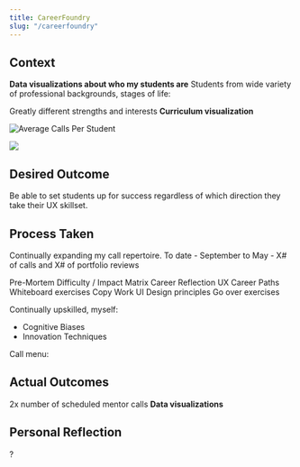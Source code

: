 ```yaml
---
title: CareerFoundry
slug: "/careerfoundry"
---
```


## Context
**Data visualizations about who my students are**
Students from wide variety of professional backgrounds, stages of life:

Greatly different strengths and interests
**Curriculum visualization**

![Average Calls Per Student](./averagecallsperstudent.svg)

<img src="./averagecallsperstudent.svg" />

## Desired Outcome
Be able to set students up for success regardless of which direction they take their UX skillset.

## Process Taken
Continually expanding my call repertoire.
To date - September to May - X# of calls and X# of portfolio reviews

Pre-Mortem
Difficulty / Impact Matrix
Career Reflection
UX Career Paths
Whiteboard exercises
Copy Work
UI Design principles
Go over exercises

Continually upskilled, myself:
  - Cognitive Biases
  - Innovation Techniques

Call menu:

## Actual Outcomes
2x number of scheduled mentor calls
**Data visualizations**

## Personal Reflection
?
